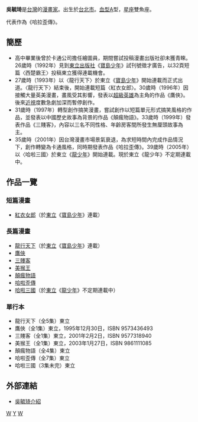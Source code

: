{{漫畫}}
'''吳毓琦'''{{BD|1966年|2月20日|catIdx=W}}是[[台灣|台灣]]的[[漫畫家|漫畫家]]。出生於[[台北市|台北市]]。[[血型|血型]]A型，[[星座|星座]]雙魚座。

代表作為《哈拉歪傳》。 

== 簡歷 ==
*高中畢業後曾於卡通公司擔任繪圖員，期間嘗試投稿漫畫出版社卻未獲青睞。26歲時（1992年）見到[[東立出版社|東立出版社]]《[[寶島少年|寶島少年]]》試刊號徵才廣告，以32頁短篇〈西楚霸王〉投稿東立獲得連載機會。
*27歲時（1993年）以〈龍行天下〉於東立《[[寶島少年|寶島少年]]》開始連載而正式出道。〈龍行天下〉結束後，開始連載短篇〈紅衣女郎〉。30歲時（1996年）因接觸大量英美漫畫，畫風受其影響，發表以[[超級英雄|超級英雄]]為主角的作品《鷹俠》。後來[[近視|近視]]度數急劇加深而暫停創作。
*31歲時（1997年）轉型創作搞笑漫畫，嘗試創作以短篇單元形式搞笑風格的作品，並發表以中國歷史故事為背景的作品《顛瘋物語》。33歲時（1999年）發表作品《三賤客》，內容以三名不同性格、年齡房客間所發生無厘頭故事為主。
*35歲時（2001年）因台灣漫畫市場景氣衰退，為求短時間內完成作品情況下，創作轉變為卡通風格，同時期發表作品《哈拉歪傳》。39歲時（2005年）以〈哈啦三國〉於東立《[[龍少年|龍少年]]》開始連載。現於東立《龍少年》不定期連載中。

== 作品一覽 ==
=== 短篇漫畫 ===
*[[紅衣女郎|紅衣女郎]]（於[[東立|東立]]《[[寶島少年|寶島少年]]》連載）
=== 長篇漫畫 ===
*[[龍行天下|龍行天下]]（於[[東立|東立]]《[[寶島少年|寶島少年]]》連載）
*[[鷹俠|鷹俠]]
*[[三賤客|三賤客]]
*[[美猴王|美猴王]]
*[[顛瘋物語|顛瘋物語]]
*[[哈啦歪傳|哈啦歪傳]]
*[[哈啦三國|哈啦三國]]（於[[東立|東立]]《[[龍少年|龍少年]]》不定期連載中）
=== 單行本 ===
*龍行天下（全5集）東立
*鷹俠（全1集）東立，1995年12月30日，ISBN 9573436493
*三賤客（全1集）東立，2001年2月2日，ISBN 9577318940
*美猴王（全1集）東立，2003年1月27日，ISBN 9861111085
*顛瘋物語（全4集）東立
*哈啦歪傳（全7集）東立
*哈啦三國（3集未完）東立

== 外部連結 ==
*[http://www.tongli.com.tw/WebPages/Comicerinfo/pre_comicer_017.htm 吳毓琦介紹]{{Wayback|url=http://www.tongli.com.tw/WebPages/Comicerinfo/pre_comicer_017.htm |date=20070222054457 }}

[[Category:臺灣漫畫家|W]]
[[Category:吳姓|Y]]
[[Category:台北市人|W]]